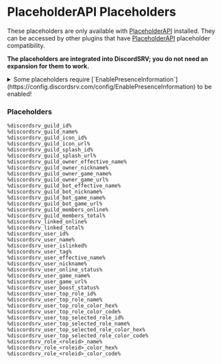 # PlaceholderAPI Placeholders

These placeholders are only available with [PlaceholderAPI](https://www.spigotmc.org/resources/placeholderapi.6245/) installed. They can be accessed by other plugins that have [PlaceholderAPI](https://www.spigotmc.org/resources/placeholderapi.6245/) placeholder compatibility.

**The placeholders are integrated into DiscordSRV; you do not need an expansion for them to work.**

<details>
<summary>Some placeholders require [`EnablePresenceInformation`](https://config.discordsrv.com/config/EnablePresenceInformation) to be enabled!</summary>

These placeholders are:

* %discordsrv_guild_owner_game_name%
* %discordsrv_guild_owner_game_url%
* %discordsrv_guild_members_online%
* %discordsrv_linked_online%
* %discordsrv_user_online_status%
* %discordsrv_user_game_name%
* %discordsrv_user_game_url%

Please note that to use these placeholders you need to have the Presence Intent enabled on your bot using the Discord developer portal. You enable this intent the same way you enabled the [`Server Members Intent`](/installation/initial-setup#enable-the-privileged-gateway-intents-options).

</details>

### Placeholders

```
%discordsrv_guild_id%
%discordsrv_guild_name%
%discordsrv_guild_icon_id%
%discordsrv_guild_icon_url%
%discordsrv_guild_splash_id%
%discordsrv_guild_splash_url%
%discordsrv_guild_owner_effective_name%
%discordsrv_guild_owner_nickname%
%discordsrv_guild_owner_game_name%
%discordsrv_guild_owner_game_url%
%discordsrv_guild_bot_effective_name%
%discordsrv_guild_bot_nickname%
%discordsrv_guild_bot_game_name%
%discordsrv_guild_bot_game_url%
%discordsrv_guild_members_online%
%discordsrv_guild_members_total%
%discordsrv_linked_online%
%discordsrv_linked_total%
%discordsrv_user_id%
%discordsrv_user_name%
%discordsrv_user_islinked%
%discordsrv_user_tag%
%discordsrv_user_effective_name%
%discordsrv_user_nickname% 
%discordsrv_user_online_status%
%discordsrv_user_game_name%
%discordsrv_user_game_url%
%discordsrv_user_boost_status%
%discordsrv_user_top_role_id%
%discordsrv_user_top_role_name%
%discordsrv_user_top_role_color_hex%
%discordsrv_user_top_role_color_code%
%discordsrv_user_top_selected_role_id%
%discordsrv_user_top_selected_role_name%
%discordsrv_user_top_selected_role_color_hex%
%discordsrv_user_top_selected_role_color_code%
%discordsrv_role_<roleid>_name%
%discordsrv_role_<roleid>_color_hex%
%discordsrv_role_<roleid>_color_code%
```
